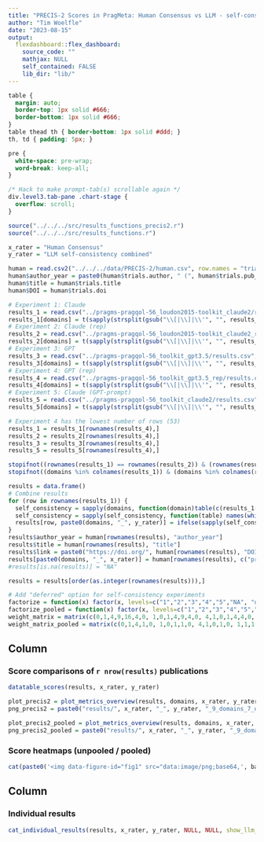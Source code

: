 ```yaml
---
title: "PRECIS-2 Scores in PragMeta: Human Consensus vs LLM - self-consistency combined across all 5 experiments"
author: "Tim Woelfle"
date: "2023-08-15"
output: 
  flexdashboard::flex_dashboard:
    source_code: ""
    mathjax: NULL
    self_contained: FALSE
    lib_dir: "lib/"
---
```


```css
table {
  margin: auto;
  border-top: 1px solid #666;
  border-bottom: 1px solid #666;
}
table thead th { border-bottom: 1px solid #ddd; }
th, td { padding: 5px; }

pre {
  white-space: pre-wrap;
  word-break: keep-all;
}

/* Hack to make prompt-tab(s) scrollable again */
div.level3.tab-pane .chart-stage {
  overflow: scroll;
}
```

```r
source("../../../src/results_functions_precis2.r")
source("../../../src/results_functions.r")

x_rater = "Human Consensus"
y_rater = "LLM self-consistency combined"

human = read.csv2("../../../data/PRECIS-2/human.csv", row.names = "trials.trials_id", na.strings = NULL)
human$author_year = paste0(human$trials.author, " (", human$trials.pub_year, ")")
human$title = human$trials.title
human$DOI = human$trials.doi

# Experiment 1: Claude
results_1 = read.csv("../pragms-pragqol-56_loudon2015-toolkit_claude2/results.csv", row.names = 1, na.strings = NULL)
results_1[domains] = t(sapply(strsplit(gsub("\\[|\\]|\\'", "", results_1$llm_scores), ", ", fixed=T), as.character))
# Experiment 2: Claude (rep)
results_2 = read.csv("../pragms-pragqol-56_loudon2015-toolkit_claude2_rep/results.csv", row.names = 1, na.strings = NULL)
results_2[domains] = t(sapply(strsplit(gsub("\\[|\\]|\\'", "", results_2$llm_scores), ", ", fixed=T), as.character))
# Experiment 3: GPT
results_3 = read.csv("../pragms-pragqol-56_toolkit_gpt3.5/results.csv", row.names = 1, na.strings = NULL)
results_3[domains] = t(sapply(strsplit(gsub("\\[|\\]|\\'", "", results_3$llm_scores), ", ", fixed=T), as.character))
# Experiment 4: GPT (rep)
results_4 = read.csv("../pragms-pragqol-56_toolkit_gpt3.5_rep/results.csv", row.names = 1, na.strings = NULL)
results_4[domains] = t(sapply(strsplit(gsub("\\[|\\]|\\'", "", results_4$llm_scores), ", ", fixed=T), as.character))
# Experiment 5: Claude (GPT-prompt)
results_5 = read.csv("../pragms-pragqol-56_toolkit_claude2/results.csv", row.names = 1, na.strings = NULL)
results_5[domains] = t(sapply(strsplit(gsub("\\[|\\]|\\'", "", results_5$llm_scores), ", ", fixed=T), as.character))

# Experiment 4 has the lowest number of rows (53)
results_1 = results_1[rownames(results_4),]
results_2 = results_2[rownames(results_4),]
results_3 = results_3[rownames(results_4),]
results_5 = results_5[rownames(results_4),]

stopifnot((rownames(results_1) == rownames(results_2)) & (rownames(results_1) == rownames(results_3)) & (rownames(results_1) == rownames(results_4)) & (rownames(results_1) == rownames(results_5)))
stopifnot((domains %in% colnames(results_1)) & (domains %in% colnames(results_2)) & (domains %in% colnames(results_3)) & (domains %in% colnames(results_4)) & (domains %in% colnames(results_5)))

results = data.frame()
# Combine results
for (row in rownames(results_1)) {
  self_consistency = sapply(domains, function(domain)table(c(results_1[row, domain], results_2[row, domain], results_3[row, domain], results_4[row, domain], results_5[row, domain])))
  self_consistency = sapply(self_consistency, function(table) names(which(table==4)))
  results[row, paste0(domains, "_", y_rater)] = ifelse(sapply(self_consistency, length), self_consistency, "deferred")
}
results$author_year = human[rownames(results), "author_year"]
results$title = human[rownames(results), "title"]
results$link = paste0("https://doi.org/", human[rownames(results), "DOI"])
results[paste0(domains, "_", x_rater)] = human[rownames(results), c("precis2.eligibility_score", "precis2.recruit_score", "precis2.set_score", "precis2.org_score", "precis2.flex_score", "precis2.adherence_score", "precis2.fu_score", "precis2.out_score", "precis2.analysis_score")]
#results[is.na(results)] = "NA"

results = results[order(as.integer(rownames(results))),]

# Add "deferred" option for self-consistency experiments
factorize = function(x) factor(x, levels=c("1","2","3","4","5","NA", "deferred"))
factorize_pooled = function(x) factor(x, levels=c("1","2","3","4","5","NA","deferred"), labels=c("1/2", "1/2", "3", "4/5", "4/5", "NA", "deferred"))
weight_matrix = matrix(c(0,1,4,9,16,4,0, 1,0,1,4,9,4,0, 4,1,0,1,4,4,0, 9,4,1,0,1,4,0, 16,9,4,1,0,4,0, 4,4,4,4,4,0,0, 0,0,0,0,0,0,0), nrow=7)
weight_matrix_pooled = matrix(c(0,1,4,1,0, 1,0,1,1,0, 4,1,0,1,0, 1,1,1,0,0, 0,0,0,0,0), nrow=5)
```

Column {data-width=55}
-------------------------------------

### Score comparisons of `r nrow(results)` publications

```r
datatable_scores(results, x_rater, y_rater)
```

```r
plot_precis2 = plot_metrics_overview(results, domains, x_rater, y_rater, factorize, weight_matrix)
png_precis2 = paste0("results/", x_rater, "_", y_rater, "_9_domains_7_options.png")

plot_precis2_pooled = plot_metrics_overview(results, domains, x_rater, y_rater, factorize_pooled, weight_matrix_pooled)
png_precis2_pooled = paste0("results/", x_rater, "_", y_rater, "_9_domains_5_options.png")
```

### Score heatmaps (<a onclick="data = 'data:image/png;base64,`r base64enc::base64encode(png_precis2)`'; $('#score-heatmaps-unpooled-pooled p.image-container')[0].style = 'background: url(&quot;' + data + '&quot;) center center / contain no-repeat;'; $('p.image-container img')[0].src = data;" style="cursor: pointer">unpooled</a> / <a onclick="data = 'data:image/png;base64,`r base64enc::base64encode(png_precis2_pooled)`'; $('#score-heatmaps-unpooled-pooled p.image-container')[0].style = 'background: url(&quot;' + data + '&quot;) center center / contain no-repeat;'; $('p.image-container img')[0].src = data;" style="cursor: pointer">pooled</a>) {data-height=720}

```r
cat(paste0('<img data-figure-id="fig1" src="data:image/png;base64,', base64enc::base64encode(png_precis2), '" width="1536">'))
```

Column {data-width=45}
-------------------------------------

### Individual results

```r
cat_individual_results(results, x_rater, y_rater, NULL, NULL, show_llm_message=F)
```
